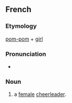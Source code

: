 ==French==

===Etymology===
{{etyl|en|fr}} [[pom-pom]] + [[girl]]

===Pronunciation===
* {{audio|Fr-Paris--pom-pom girl.ogg|Audio (Paris)|lang=fr}}

===Noun===
{{fr-noun|f|pom-pom girls}}

# a [[female]] [[cheerleader]].
